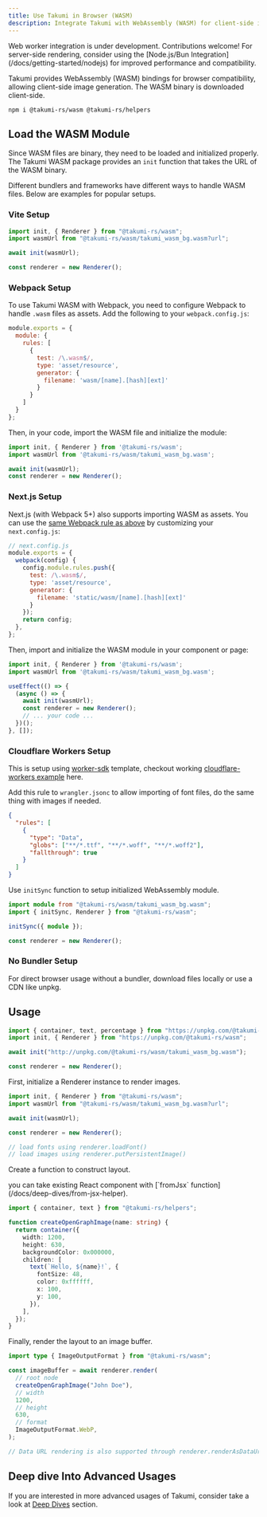 ```yaml
---
title: Use Takumi in Browser (WASM)
description: Integrate Takumi with WebAssembly (WASM) for client-side image generation.
---
```


<Callout>
Web worker integration is under development. Contributions welcome!
</Callout>

<Callout type="warn">
For server-side rendering, consider using the [Node.js/Bun Integration](/docs/getting-started/nodejs) for improved performance and compatibility.
</Callout>

Takumi provides WebAssembly (WASM) bindings for browser compatibility, allowing client-side image generation. The WASM binary is downloaded client-side.

```npm
npm i @takumi-rs/wasm @takumi-rs/helpers
```

## Load the WASM Module

Since WASM files are binary, they need to be loaded and initialized properly. The Takumi WASM package provides an `init` function that takes the URL of the WASM binary.

Different bundlers and frameworks have different ways to handle WASM files. Below are examples for popular setups.

### Vite Setup

```javascript
import init, { Renderer } from "@takumi-rs/wasm";
import wasmUrl from "@takumi-rs/wasm/takumi_wasm_bg.wasm?url";

await init(wasmUrl);

const renderer = new Renderer();
```

### Webpack Setup

To use Takumi WASM with Webpack, you need to configure Webpack to handle `.wasm` files as assets. Add the following to your `webpack.config.js`:

```js
module.exports = {
  module: {
    rules: [
      {
        test: /\.wasm$/,
        type: 'asset/resource',
        generator: {
          filename: 'wasm/[name].[hash][ext]'
        }
      }
    ]
  }
};
```

Then, in your code, import the WASM file and initialize the module:

```js
import init, { Renderer } from '@takumi-rs/wasm';
import wasmUrl from '@takumi-rs/wasm/takumi_wasm_bg.wasm';

await init(wasmUrl);
const renderer = new Renderer();
```

### Next.js Setup

Next.js (with Webpack 5+) also supports importing WASM as assets. You can use the [same Webpack rule as above](#webpack) by customizing your `next.config.js`:

```js
// next.config.js
module.exports = {
  webpack(config) {
    config.module.rules.push({
      test: /\.wasm$/,
      type: 'asset/resource',
      generator: {
        filename: 'static/wasm/[name].[hash][ext]'
      }
    });
    return config;
  },
};
```

Then, import and initialize the WASM module in your component or page:

```js
import init, { Renderer } from '@takumi-rs/wasm';
import wasmUrl from '@takumi-rs/wasm/takumi_wasm_bg.wasm';

useEffect(() => {
  (async () => {
    await init(wasmUrl);
    const renderer = new Renderer();
    // ... your code ...
  })();
}, []);
```

### Cloudflare Workers Setup

This is setup using [worker-sdk](https://github.com/cloudflare/workers-sdk) template, checkout working [cloudflare-workers example](https://github.com/kane50613/takumi/blob/master/example/cloudflare-workers/src/index.ts) here.

Add this rule to `wrangler.jsonc` to allow importing of font files, do the same thing with images if needed.

```json
{
  "rules": [
    {
      "type": "Data",
      "globs": ["**/*.ttf", "**/*.woff", "**/*.woff2"],
      "fallthrough": true
    }
  ]
}
```

Use `initSync` function to setup initialized WebAssembly module.

```ts
import module from "@takumi-rs/wasm/takumi_wasm_bg.wasm";
import { initSync, Renderer } from "@takumi-rs/wasm";

initSync({ module });

const renderer = new Renderer();
```

### No Bundler Setup

For direct browser usage without a bundler, download files locally or use a CDN like unpkg.

## Usage

```javascript
import { container, text, percentage } from "https://unpkg.com/@takumi-rs/helpers";
import init, { Renderer } from "https://unpkg.com/@takumi-rs/wasm";

await init("http://unpkg.com/@takumi-rs/wasm/takumi_wasm_bg.wasm");

const renderer = new Renderer();
```

First, initialize a Renderer instance to render images.

```ts
import init, { Renderer } from "@takumi-rs/wasm";
import wasmUrl from "@takumi-rs/wasm/takumi_wasm_bg.wasm?url";

await init(wasmUrl);

const renderer = new Renderer();

// load fonts using renderer.loadFont()
// load images using renderer.putPersistentImage()
```

Create a function to construct layout.

<Callout>
you can take existing React component with [`fromJsx` function](/docs/deep-dives/from-jsx-helper).
</Callout>

```ts
import { container, text } from "@takumi-rs/helpers";

function createOpenGraphImage(name: string) {
  return container({
    width: 1200,
    height: 630,
    backgroundColor: 0x000000,
    children: [
      text(`Hello, ${name}!`, {
        fontSize: 48,
        color: 0xffffff,
        x: 100,
        y: 100,
      }),
    ],
  });
}
```

Finally, render the layout to an image buffer.

```ts
import type { ImageOutputFormat } from "@takumi-rs/wasm";

const imageBuffer = await renderer.render(
  // root node
  createOpenGraphImage("John Doe"),
  // width
  1200,
  // height
  630,
  // format
  ImageOutputFormat.WebP,
);

// Data URL rendering is also supported through renderer.renderAsDataUrl()
```

## Deep dive Into Advanced Usages

If you are interested in more advanced usages of Takumi, consider take a look at [Deep Dives](/docs/deep-dives) section.



